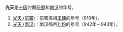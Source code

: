 '''光天'''是[[十国|十国]]时期[[前蜀|前蜀]]和[[南汉|南汉]]的年号。
# [[光天_(前蜀)|光天 (前蜀)]]：前蜀高祖[[王建_(前蜀)|王建]]的年号（918年）。
# [[光天_(南汉)|光天 (南汉)]]：南汉殇帝[[劉玢|刘玢]]的年号（942年－943年）。

{{disambig|cat= 年号消歧义}}